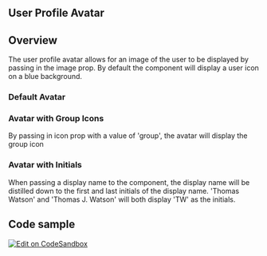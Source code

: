 
## User Profile Avatar

<Canvas>
  <Story id={getStoryId(UserProfileImage.displayName, 'with-image')} />
</Canvas>

## Overview

The user profile avatar allows for an image of the user to be displayed by
passing in the image prop. By default the component will display a user icon on
a blue background.

### Default Avatar

<Canvas>
  <Story id={getStoryId(UserProfileImage.displayName, 'default')} />
</Canvas>

### Avatar with Group Icons

By passing in icon prop with a value of 'group', the avatar will display the
group icon

<Canvas>
  <Story id={getStoryId(UserProfileImage.displayName, 'with-group-icon')} />
</Canvas>

### Avatar with Initials

When passing a display name to the component, the display name will be distilled
down to the first and last initials of the display name. 'Thomas Watson' and
'Thomas J. Watson' will both display 'TW' as the initials.

<Canvas>
  <Story id={getStoryId(UserProfileImage.displayName, 'with-initials')} />
</Canvas>

## Code sample

[<img alt="Edit on CodeSandbox" src="https://codesandbox.io/static/img/play-codesandbox.svg" />](https://codesandbox.io/s/userprofileimage-example-rwzi8)

<ArgsTable />
